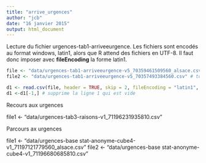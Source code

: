 ```yaml
---
title: "arrive_urgences"
author: "jcb"
date: "16 janvier 2015"
output: html_document
---
```


Lecture du fichier urgences-tab1-arriveeurgence. Les fichiers sont encodés au format windows, latin1, alors que R attend des fichiers en UTF-8. Il faut donc imposer avec __fileEncoding__ la forme latin1.

```r
file <- "data/urgences-tab1-arriveeurgence-v5_70359461509560_alsace.csv" # Alsace
file2 <- "data/urgences-tab1-arriveeurgence-v5_70357493384560.csv" # toute la France

d1 <- read.csv(file, header = TRUE, skip = 2, fileEncoding = "latin1", blank.lines.skip = TRUE)
d1 <-d1[-1,] # supprime la ligne 1 qui est vide

```



Recours aux urgences

file1 <- "data/urgences-tab3-raisons-v1_71196231935810.csv"

Parcours ax urgences

file1 <- "data/urgences-base stat-anonyme-cube4-v1_71197121779560_alsace.csv"
file2 <- "data/urgences-base stat-anonyme-cube4-v1_71196680685810.csv"
